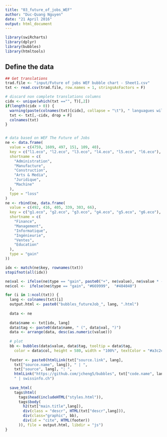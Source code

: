 ```yaml
---
title: "03_future_of_jobs_WEF"
author: "Duc-Quang Nguyen"
date: "21 April 2016"
output: html_document
---
```


```r
library(swiRcharts)
library(dplyr)
library(bubbles)
library(htmltools)
```

## Define the data
```r

## Get translations
trad.file <- "input/Future of jobs WEF bubble chart - Sheet1.csv"
txt <- read.csv(trad.file, row.names = 1, stringsAsFactors = F)

# discard non complete translations columns
cidx <- unique(which(txt =="", T)[,2])
if(length(cidx > 0)) {
  warning(paste(colnames(txt)[cidx], collapse = "\t"), " languagues will be discarded!", "\n")
  txt <- txt[,-cidx, drop = F]
  colnames(txt)
}


# data based on WEF The Future of Jobs
ne <- data.frame(
  value = c(4759, 1609, 497, 151, 109, 40),
  key = c("l1.eco", "l2.eco", "l3.eco", "l4.eco", "l5.eco", "l6.eco"),
  shortname = c(
    "Administration",
    "Manufacture",
    "Construction",
    "Arts & Media",
    "Juridique",
    "Machine"
  ),
  type = "loss"
)
ne <- rbind(ne, data.frame(
  value = c(492, 416, 405, 339, 303, 66),
  key = c("g1.eco", "g2.eco", "g3.eco", "g4.eco", "g5.eco", "g6.eco"),
  shortname = c(
    "Finance",
    "Management",
    "Informatique",
    "Ingénieurie",
    "Ventes",
    "Education"
  ),
  type = "gain"
))

idx <- match(ne$key, rownames(txt))
stopifnot(all(idx))

```

```r
ne$val <- ifelse(ne$type == "gain", paste0("+", ne$value), ne$value * -1)
ne$col <-  ifelse(ne$type == "gain", "#669999",  "#404040")

for (i in 1:ncol(txt)) {
  lang <- colnames(txt)[i]
  output.html <- paste0("bubbles_futureJob_", lang, ".html")
  
  data <- ne
  
  data$name <- txt[idx, lang]
  data$tag <- paste0(data$name, " (", data$val, ")")
  data <- arrange(data, desc(as.numeric(value)))
  
  # plot
  bb <- bubbles(data$value, data$tag, tooltip = data$tag, 
    color = data$col, height = 580, width = "100%", textColor = "#a3c2c2" )
  
  footer <- paste0(htmlLink(txt["source.link", lang], 
    txt["source.name", lang]), " | ",
    txt["source", lang], ": ", 
    htmlLink("https://github.com/jcheng5/bubbles", txt["code.name", lang]), 
    " | swissinfo.ch")
  
  save_html(
    tags$html(
      tags$head(includeHTML("styles.html")),
      tags$body(    
        h2(txt["main.title",lang]),
        div(class = "descr", HTML(txt["descr",lang])),
        div(class="graphic", bb),
        div(id = "cite", HTML(footer))
      )), file = output.html, libdir = "js")  
}


```
